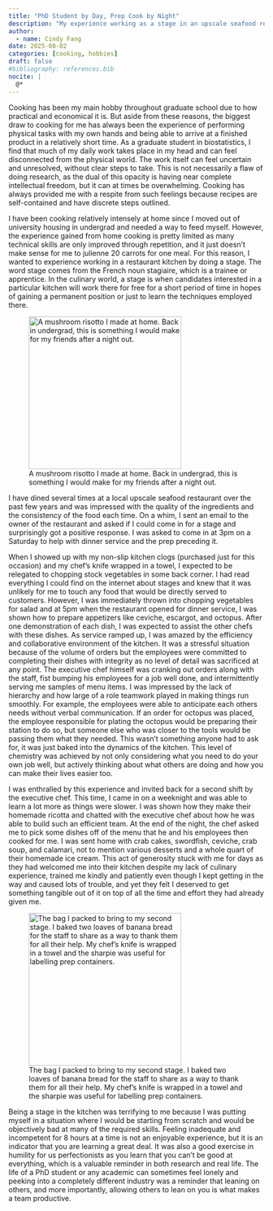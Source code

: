 ```yaml
---
title: "PhD Student by Day, Prep Cook by Night"
description: "My experience working as a stage in an upscale seafood restaurant"
author:
  - name: Cindy Fang
date: 2025-08-02
categories: [cooking, hobbies]  
draft: false
#bibliography: references.bib 
nocite: |
  @*
---
```

Cooking has been my main hobby throughout graduate school due to how practical and economical it is. But aside from these reasons, the biggest draw to cooking for me has always been the experience of performing physical tasks with my own hands and being able to arrive at a finished product in a relatively short time. As a graduate student in biostatistics, I find that much of my daily work takes place in my head and can feel disconnected from the physical world. The work itself can feel uncertain and unresolved, without clear steps to take. This is not necessarily a flaw of doing research, as the dual of this opacity is having near complete intellectual freedom, but it can at times be overwhelming. Cooking has always provided me with a respite from such feelings because recipes are self-contained and have discrete steps outlined. 

I have been cooking relatively intensely at home since I moved out of university housing in undergrad and needed a way to feed myself. However, the experience gained from home cooking is pretty limited as many technical skills are only improved through repetition, and it just doesn't make sense for me to julienne 20 carrots for one meal. For this reason, I wanted to experience working in a restaurant kitchen by doing a stage. The word stage comes from the French noun stagiaire, which is a trainee or apprentice. In the culinary world, a stage is when candidates interested in a particular kitchen will work there for free for a short period of time in hopes of gaining a permanent position or just to learn the techniques employed there. 

![A mushroom risotto I made at home. Back in undergrad, this is something I would make for my friends after a night out.](mushroom_risotto.png){width=300}

I have dined several times at a local upscale seafood restaurant over the past few years and was impressed with the quality of the ingredients and the consistency of the food each time. On a whim, I sent an email to the owner of the restaurant and asked if I could come in for a stage and surprisingly got a positive response. I was asked to come in at 3pm on a Saturday to help with dinner service and the prep preceding it. 

When I showed up with my non-slip kitchen clogs (purchased just for this occasion) and my chef's knife wrapped in a towel, I expected to be relegated to chopping stock vegetables in some back corner. I had read everything I could find on the internet about stages and knew that it was unlikely for me to touch any food that would be directly served to customers. However, I was immediately thrown into chopping vegetables for salad and at 5pm when the restaurant opened for dinner service, I was shown how to prepare appetizers like ceviche, escargot, and octopus. After one demonstration of each dish, I was expected to assist the other chefs with these dishes. As service ramped up, I was amazed by the efficiency and collaborative environment of the kitchen. It was a stressful situation because of the volume of orders but the employees were committed to completing their dishes with integrity as no level of detail was sacrificed at any point. The executive chef himself was cranking out orders along with the staff, fist bumping his employees for a job well done, and intermittently serving me samples of menu items. I was impressed by the lack of hierarchy and how large of a role teamwork played in making things run smoothly. For example, the employees were able to anticipate each others needs without verbal communication. If an order for octopus was placed, the employee responsible for plating the octopus would be preparing their station to do so, but someone else who was closer to the tools would be passing them what they needed. This wasn't something anyone had to ask for, it was just baked into the dynamics of the kitchen. This level of chemistry was achieved by not only considering what you need to do your own job well, but actively thinking about what others are doing and how you can make their lives easier too. 

I was enthralled by this experience and invited back for a second shift by the executive chef. This time, I came in on a weeknight and was able to learn a lot more as things were slower. I was shown how they make their homemade ricotta and chatted with the executive chef about how he was able to build such an efficient team. At the end of the night, the chef asked me to pick some dishes off of the menu that he and his employees then cooked for me. I was sent home with crab cakes, swordfish, ceviche, crab soup, and calamari, not to mention various desserts and a whole quart of their homemade ice cream. This act of generosity stuck with me for days as they had welcomed me into their kitchen despite my lack of culinary experience, trained me kindly and patiently even though I kept getting in the way and caused lots of trouble, and yet they felt I deserved to get something tangible out of it on top of all the time and effort they had already given me. 

![The bag I packed to bring to my second stage. I baked two loaves of banana bread for the staff to share as a way to thank them for all their help. My chef's knife is wrapped in a towel and the sharpie was useful for labelling prep containers.](stage_bag.png){width=300}

Being a stage in the kitchen was terrifying to me because I was putting myself in a situation where I would be starting from scratch and would be objectively bad at many of the required skills. Feeling inadequate and incompetent for 8 hours at a time is not an enjoyable experience, but it is an indicator that you are learning a great deal.  It was also a good exercise in humility for us perfectionists as you learn that you can't be good at everything, which is a valuable reminder in both research and real life. The life of a PhD student or any academic can sometimes feel lonely and peeking into a completely different industry was a reminder that leaning on others, and more importantly, allowing others to lean on you is what makes a team productive.


